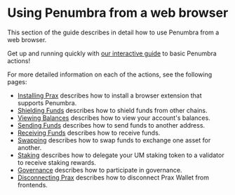 
# Using Penumbra from a web browser

This section of the guide describes in detail how to use Penumbra from a web browser.

<Callout type="info" emoji="ℹ️">Get up and running quickly with [our interactive guide](/quickstart) to basic Penumbra actions!</Callout>

For more detailed information on each of the actions, see the following pages:

* [Installing Prax](./prax.mdx) describes how to install a browser extension that supports Penumbra.
* [Shielding Funds](./ibc-transfers.mdx) describes how to shield funds from other chains.
* [Viewing Balances](./balances.mdx) describes how to view your account's balances.
* [Sending Funds](./send.mdx) describes how to send funds to another address.
* [Receiving Funds](./receive.mdx) describes how to receive funds.
* [Swapping](./swap.mdx) describes how to swap funds to exchange one asset for another.
* [Staking](./stake.mdx) describes how to delegate your UM staking token to a validator to receive staking rewards.
* [Governance](./vote.mdx) describes how to participate in governance.
* [Disconnecting Prax](./disconnect.mdx) describes how to disconnect Prax Wallet from frontends.
